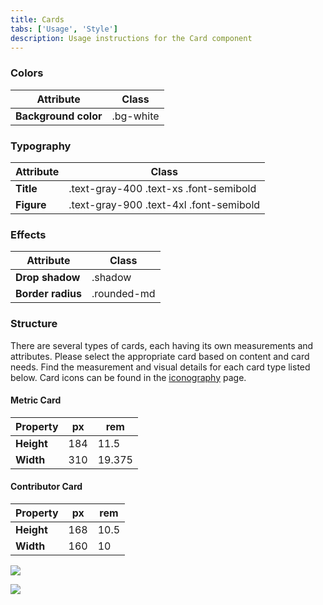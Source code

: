 ```yaml
---
title: Cards
tabs: ['Usage', 'Style']
description: Usage instructions for the Card component
---
```


### Colors

<table>
    <thead>
        <tr>
            <th>Attribute</th>  
            <th>Class</th>
        </tr>
    </thead>
    <tbody>
        <tr>
            <td><strong>Background color</strong></td>
            <td class="color-name"><span class="code">.bg-white</span></td>     
        </tr>
    </tbody>
</table>

### Typography

<table>
    <thead>
        <tr>
            <th>Attribute</th>  
            <th>Class</th>
        </tr>
    </thead>
    <tbody>
        <tr>
            <td><strong>Title</strong></td>
            <td class="color-name"><span class="code">.text-gray-400</span> <span class="code">.text-xs</span> <span class="code">.font-semibold</span></td>     
        </tr>
        <tr>
            <td><strong>Figure</strong></td>
            <td class="color-name"><span class="code">.text-gray-900</span> <span class="code">.text-4xl</span> <span class="code">.font-semibold</span></td>            
        </tr>
    </tbody>
</table>

### Effects

<table>
    <thead>
        <tr>
            <th>Attribute</th>  
            <th>Class</th>
        </tr>
    </thead>
    <tbody>
        <tr>
            <td><strong>Drop shadow</strong></td>
            <td class="color-name"><span class="code">.shadow</span></td>     
        </tr>
        <tr>
            <td><strong>Border radius</strong></td>
            <td class="color-name"><span class="code">.rounded-md</span></td>            
        </tr>
    </tbody>
</table>

### Structure

There are several types of cards, each having its own measurements and attributes. Please select the appropriate card based on content and card needs. Find the measurement and visual details for each card type listed below. Card icons can be found in the <a href="/foundations/iconography">iconography</a> page.

#### Metric Card 

<table>
    <thead>
        <tr>
            <th>Property</th>  
            <th>px</th>
            <th>rem</th>
        </tr>
    </thead>
    <tbody>
        <tr>
            <td><strong>Height</strong></td>
            <td>184</td>     
            <td>11.5</td>     
        </tr>
         <tr>
            <td><strong>Width</strong></td>
            <td>310</td>     
            <td>19.375</td>     
        </tr>
    </tbody>
</table>

#### Contributor Card 

<table>
    <thead>
        <tr>
            <th>Property</th>  
            <th>px</th>
            <th>rem</th>
        </tr>
    </thead>
    <tbody>
        <tr>
            <td><strong>Height</strong></td>
            <td>168</td>     
            <td>10.5</td>     
        </tr>
         <tr>
            <td><strong>Width</strong></td>
            <td>160</td>     
            <td>10</td>     
        </tr>
    </tbody>
</table>


<Row>
<Column colLg={5}>

<img src="https://res.cloudinary.com/dgcfg5cwe/image/upload/v1645762100/spacing_rlo2ui.svg"></img>

</Column>
<Column colLg={5}>

<img src="https://res.cloudinary.com/dgcfg5cwe/image/upload/v1645762759/contributor-spacing_i3jzlj.svg"></img>


</Column>
</Row>

